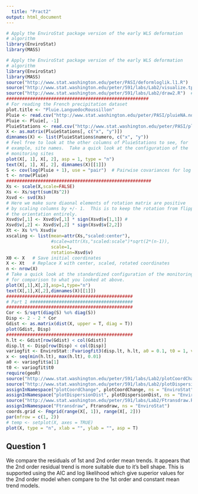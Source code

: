 ```yaml
---
  title: "Pract2"
output: html_document
---
```

  
  ```r
# Apply the EnviroStat package version of the early WLS deformation
# algorithm
library(EnviroStat)
library(MASS)
```
```r
# Apply the EnviroStat package version of the early WLS deformation
# algorithm
library(EnviroStat)
library(MASS)
source("http://www.stat.washington.edu/peter/PASI/deformloglik.l1.R")
source("http://www.stat.washington.edu/peter/591/labs/Lab2/visualize.tps.warps.R")
source("http://www.stat.washington.edu/peter/591/labs/Lab2/draw2.R")  # to replace a function in EnviroStat
######################################################
# For reading the French precipitation dataset
plot.title <- "Pluie.LanguedocRoussillon"
Pluie <- read.csv("http://www.stat.washington.edu/peter/PASI/pluieNA.novdec.csv")
Pluie <- Pluie[, -1]
PluieStations <- read.csv("http://www.stat.washington.edu/peter/PASI/pluieStations.Practicum.csv")
X <- as.matrix(PluieStations[, c("x", "y")])
dimnames(X) <- list(PluieStations$numero, c("x", "y"))
# Feel free to look at the other columns of PluieStations to see, for
# example, site names.  Take a quick look at the configuration of the
# monitoring sites
plot(X[, 1], X[, 2], asp = 1, type = "n")
text(X[, 1], X[, 2], dimnames(X)[[1]])
S <- cov(log(Pluie + 1), use = "pair")  # Pairwise covariances for log precip
t <- nrow(Pluie)
#######################################################
Xs <- scale(X,scale=FALSE)  
Xs <- Xs/sqrt(sum(Xs^2))
Xsvd <- svd(Xs)
# Here we make sure diaonal elements of rotation matrix are positive
# by scaling columns by +/- 1.  This is to keep the rotation from flipping
# the orientation entirely.
Xsvd$v[,1] <- Xsvd$v[,1] * sign(Xsvd$v[1,1]) # 
Xsvd$v[,2] <- Xsvd$v[,2] * sign(Xsvd$v[2,2])
Xt <- Xs %*% Xsvd$v
xscaling <- list(mean=attr(Xs,"scaled:center"),
                 #scale=attr(Xs,"scaled:scale")*sqrt(2*(n-1)),
                 scale=1,
                 rotation=Xsvd$v)
X0 <- X   # Save initial coordinates
X <- Xt   # Replace X with center, scaled, rotated coordinates
n <- nrow(X)
# Take a quick look at the standardized configuration of the monitoring sites
# for comparison to what you looked at above.
plot(X[,1],X[,2],asp=1,type="n")
text(X[,1],X[,2],dimnames(X)[[1]])
################################################
# Part 1 #######################################
################################################
Cor <- S/sqrt(diag(S) %o% diag(S))
Disp <- 2 - 2 * Cor
Gdist <- as.matrix(dist(X, upper = T, diag = T))
plot(Gdist, Disp)
################################################
h.lt <- Gdist[row(Gdist) < col(Gdist)]
disp.lt <- Disp[row(Disp) < col(Disp)]
variogfit <- EnviroStat::Fvariogfit3(disp.lt, h.lt, a0 = 0.1, t0 = 1, verbose = T)
x <- seq(min(h.lt), max(h.lt), 0.01)
a0 <- variogfit$a[1]
t0 <- variogfit$t0
require(geoR)
source("http://www.stat.washington.edu/peter/591/labs/Lab2/plotCoordChange.R")
source("http://www.stat.washington.edu/peter/591/labs/Lab2/plotDispersionDist.R")
assignInNamespace("plotCoordChange", plotCoordChange, ns = "EnviroStat")
assignInNamespace("plotDispersionDist", plotDispersionDist, ns = "EnviroStat")
source("http://www.stat.washington.edu/peter/591/labs/Lab2/Ftransdraw.R")
assignInNamespace("Ftransdraw", Ftransdraw, ns = "EnviroStat")
coords.grid <- Fmgrid(range(X[, 1]), range(X[, 2]))
par(mfrow = c(1, 2))
# temp <- setplot(X, axes = TRUE)
plot(X, type = "n", xlab = "", ylab = "", asp = T)

```

## Question 1

We compare the residuals of 1st and 2nd order mean trends. It appears that the 2nd order residual trend is more suitable due to it's bell shape. This is supported using the AIC and log likelihood which give superior values for the 2nd order model when compare to the 1st order and constant mean trend models.

